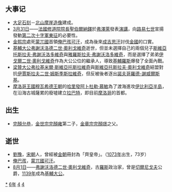 {{yearTOC|1146|西夏'''[[人慶|人慶]]三年'''；金'''[[皇統|皇統]]六年'''；西辽'''[[咸清|咸清]]三年'''；南宋'''[[紹興_(南宋)|紹興]]十六年'''；大理'''[[廣運_(大理)|廣運]]九年'''；越南'''[[大定_(越南)|大定]]七年'''；日本'''[[久安|久安]]二年'''}}
== 大事记 ==
*[[大足石刻|大足石刻]]－[[北山摩崖造像|北山摩崖造像]]建成。
*[[3月31日|3月31日]]——[[法國|法國]][[修道院|修道院]][[院長|院長]][[聖伯爾納鐸|聖伯爾納鐸]]於[[弗澤萊|弗澤萊]]發表[[演講|演講]]，向[[路易七世|路易七世]]宣揚發動[[第二次十字軍東征|第二次十字軍東征]]的必要性。
*[[金熙宗|金熙宗]]處死[[蒙兀國|蒙兀國]]首領[[俺巴孩|俺巴孩]][[可汗|可汗]]，成為後來[[成吉思汗|成吉思汗]]討伐[[金國|金國]]的口實。
*[[基輔大公|基輔大公]][[弗謝沃洛德二世·奧利戈維奇|弗謝沃洛德二世·奧利戈維奇]]逝世，但並未選擇自己的兩個兒子[[斯維亞托斯拉夫·弗謝沃洛多維奇_(切爾尼戈夫)|斯維亞托斯拉夫·弗謝沃洛多維奇]]與[[雅羅斯拉夫·弗謝沃洛多維奇_(切爾尼戈夫)|雅羅斯拉夫·弗謝沃洛多維奇]]，而是選擇了弟弟[[伊戈爾二世·奧利戈維奇|伊戈爾二世·奧利戈維奇]]作為大公公位的繼承人，導致[[基輔羅斯|基輔羅斯]]爆發了全面內戰。
*[[梁贊大公|梁贊大公]][[弗拉基米爾·斯維亞托斯拉維奇_(梁贊大公)|弗拉基米爾·斯維亞托斯拉維奇]]與[[斯維亞托斯拉夫·奧利戈維奇|斯維亞托斯拉夫·奧利戈維奇]]結盟對抗[[伊賈斯拉夫二世·姆斯季斯拉維奇|伊賈斯拉夫二世·姆斯季斯拉維奇]]，但反被後者逐出[[諾夫哥羅德-謝威爾斯基|諾夫哥羅德-謝威爾斯基]]。
*[[摩洛哥王國|摩洛哥王國]][[穆瓦希德王朝|穆瓦希德王朝]]的[[哈里發|哈里發]][[阿卜杜勒·慕敏|阿卜杜勒·慕敏]]為了渡海進攻[[伊比利亞半島|伊比利亞半島]]，在沿海古城薩累的廢墟建立[[拉巴特|拉巴特]]，即目前[[摩洛哥|摩洛哥]]的首都。

== 出生 ==
* [[完顏允恭|完顏允恭]]，[[金世宗|金世宗]][[完顏雍|完顏雍]]第二子，[[金章宗|金章宗]][[完顏璟|完顏璟]]之父。

== 逝世 ==
{{Wikisource year mention}}
*[[劉豫|劉豫]]，[[宋朝|宋朝]]人，曾經被[[金朝|金朝]]冊封為「齊皇帝」。（[[1073年|1073年]]出生，73岁）
*[[俺巴孩|俺巴孩]]，[[蒙兀國|蒙兀國]][[可汗|可汗]]。
*[[8月1日|8月1日]]——[[弗謝沃洛德二世·奧利戈維奇|弗謝沃洛德二世·奧利戈維奇]]，古[[羅斯|羅斯]]政治家，曾是[[切爾尼戈夫|切爾尼戈夫]]公爵，[[1139年|1139年]]成為[[基輔大公|基輔大公]]。

[[Category:1146年|*]]
[[Category:1140年代|6年]]
[[Category:12世纪各年|4]]
[[Category:2千紀的寅年|4]]